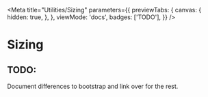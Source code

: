 
<Meta
  title="Utilities/Sizing"
  parameters={{
    previewTabs: {
      canvas: {
        hidden: true,
      },
    },
    viewMode: 'docs',
    badges: ['TODO'],
  }}
/>

# Sizing

<div className="alert alert-info">
  <h2 className="alert-heading">TODO:</h2>
  <p>Document differences to bootstrap and link over for the rest.</p>
</div>
